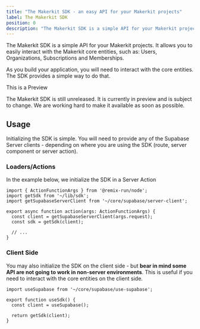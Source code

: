 ```yaml
---
title: "The Makerkit SDK - an easy API for your Makerkit projects"
label: The Makerkit SDK
position: 0
description: "The Makerkit SDK is a simple API for your Makerkit projects. It allows you to easily interact with the Makerkit core entities"
---
```


The Makerkit SDK is a simple API for your Makerkit projects. It allows you to easily interact with the Makerkit core entities, such as: Users, Organizations, Subscriptions and Memberships.

As you build your application, you will need to interact with the core entities. The SDK provides a simple way to do that.

<Alert>
  <Alert.Heading>This is a Preview</Alert.Heading>

  The Makerkit SDK is still unreleased. It is currently in preview and is subject to change. We are working hard to make
  it available as soon as possible.
</Alert>

## Usage

Initializing the SDK is simple. You will need to provide any of the Supabase Server clients - depending on where you are using the SDK (route, server component or server action).

### Loaders/Actions

In the example below, we initialize the SDK in a Server Action

```tsx
import { ActionFunctionArgs } from '@remix-run/node';
import getSdk from '~/lib/sdk';
import getSupabaseServerClient from '~/core/supabase/server-client';

export async function action(args: ActionFunctionArgs) {
  const client = getSupabaseServerClient(args.request);
  const sdk = getSdk(client);

  // ...
}
```

### Client Side

You may also initialize the SDK on the client side - but **bear in mind some API are not going to work in non-server environments**. This is useful if you need to interact with the core entities on the client side.

```tsx
import useSupabase from '~/core/supabase/use-supabase';

export function useSdk() {
  const client = useSupabase();

  return getSdk(client);
}
```